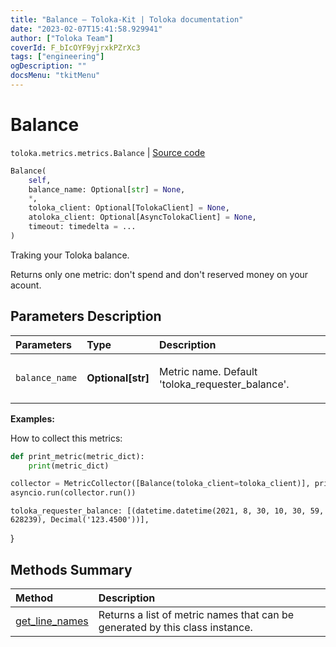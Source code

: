 ```yaml
---
title: "Balance — Toloka-Kit | Toloka documentation"
date: "2023-02-07T15:41:58.929941"
author: ["Toloka Team"]
coverId: F_bIcOYF9yjrxkPZrXc3
tags: ["engineering"]
ogDescription: ""
docsMenu: "tkitMenu"
---
```


# Balance
`toloka.metrics.metrics.Balance` | [Source code](https://github.com/Toloka/toloka-kit/blob/v1.1.3/src/metrics/metrics.py#L143)

```python
Balance(
    self,
    balance_name: Optional[str] = None,
    *,
    toloka_client: Optional[TolokaClient] = None,
    atoloka_client: Optional[AsyncTolokaClient] = None,
    timeout: timedelta = ...
)
```

Traking your Toloka balance.

Returns only one metric: don't spend and don't reserved money on your acount.

## Parameters Description

| Parameters | Type | Description |
| :----------| :----| :-----------|
`balance_name`|**Optional\[str\]**|<p>Metric name. Default &#x27;toloka_requester_balance&#x27;.</p>

**Examples:**

How to collect this metrics:
```python
def print_metric(metric_dict):
    print(metric_dict)

collector = MetricCollector([Balance(toloka_client=toloka_client)], print_metric)
asyncio.run(collector.run())
```
    toloka_requester_balance: [(datetime.datetime(2021, 8, 30, 10, 30, 59, 628239), Decimal('123.4500'))],
}
## Methods Summary

| Method | Description |
| :------| :-----------|
[get_line_names](/docs/toloka-kit/reference/toloka.metrics.metrics.Balance.get_line_names)| Returns a list of metric names that can be generated by this class instance.
